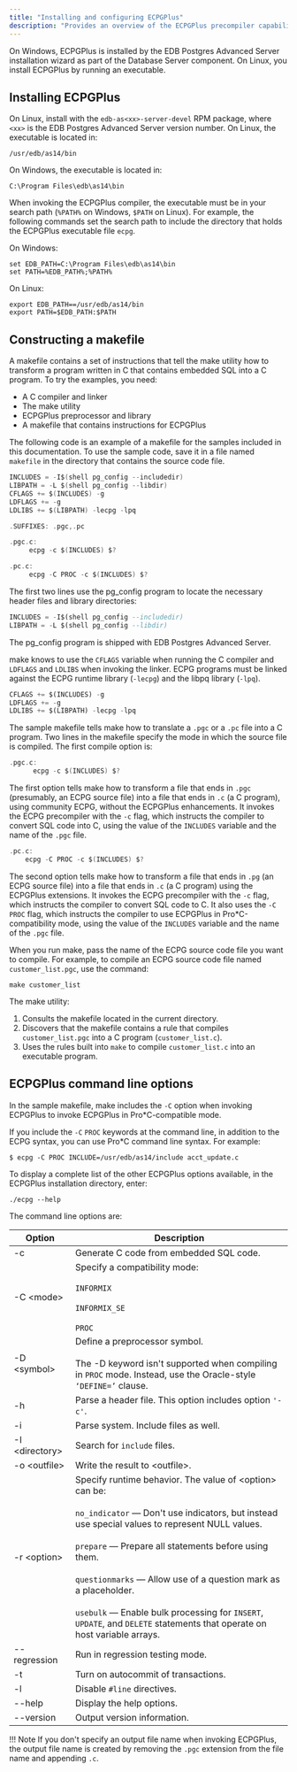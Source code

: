 ```yaml
---
title: "Installing and configuring ECPGPlus"
description: "Provides an overview of the ECPGPlus precompiler capabilities"
---
```


On Windows, ECPGPlus is installed by the EDB Postgres Advanced Server installation wizard as part of the Database Server component. On Linux, you install ECPGPlus by running an executable.

## Installing ECPGPlus

On Linux, install with the `edb-as<xx>-server-devel` RPM package, where `<xx>` is the EDB Postgres Advanced Server version number. On Linux, the executable is located in:

```text
/usr/edb/as14/bin
```

On Windows, the executable is located in:

```text
C:\Program Files\edb\as14\bin
```

When invoking the ECPGPlus compiler, the executable must be in your search path (`%PATH%` on Windows, `$PATH` on Linux). For example, the following commands set the search path to include the directory that holds the ECPGPlus executable file `ecpg`.

On Windows:

```shell
set EDB_PATH=C:\Program Files\edb\as14\bin
set PATH=%EDB_PATH%;%PATH%
```

On Linux:

```shell
export EDB_PATH==/usr/edb/as14/bin
export PATH=$EDB_PATH:$PATH
```

## Constructing a makefile

A makefile contains a set of instructions that tell the make utility how to transform a program written in C that contains embedded SQL into a C program. To try the examples, you need:

-   A C compiler and linker
-   The make utility
-   ECPGPlus preprocessor and library
-   A makefile that contains instructions for ECPGPlus

The following code is an example of a makefile for the samples included in this documentation. To use the sample code, save it in a file named `makefile` in the directory that contains the source code file.

```c
INCLUDES = -I$(shell pg_config --includedir)
LIBPATH = -L $(shell pg_config --libdir)
CFLAGS += $(INCLUDES) -g
LDFLAGS += -g
LDLIBS += $(LIBPATH) -lecpg -lpq

.SUFFIXES: .pgc,.pc

.pgc.c:
     ecpg -c $(INCLUDES) $?

.pc.c:
     ecpg -C PROC -c $(INCLUDES) $?
```

The first two lines use the pg_config program to locate the necessary header files and library directories:

```sql
INCLUDES = -I$(shell pg_config --includedir)
LIBPATH = -L $(shell pg_config --libdir)
```

The pg_config program is shipped with EDB Postgres Advanced Server.

make knows to use the `CFLAGS` variable when running the C compiler and `LDFLAGS` and `LDLIBS` when invoking the linker. ECPG programs must be linked against the ECPG runtime library (`-lecpg`) and the libpq library (`-lpq`).

```sql
CFLAGS += $(INCLUDES) -g
LDFLAGS += -g
LDLIBS += $(LIBPATH) -lecpg -lpq
```

The sample makefile tells make how to translate a `.pgc` or a `.pc` file into a C program. Two lines in the makefile specify the mode in which the source file is compiled. The first compile option is:

```c
.pgc.c:
      ecpg -c $(INCLUDES) $?
```

The first option tells make how to transform a file that ends in `.pgc` (presumably, an ECPG source file) into a file that ends in `.c` (a C program), using community ECPG, without the ECPGPlus enhancements. It invokes the ECPG precompiler with the `-c` flag, which instructs the compiler to convert SQL code into C, using the value of the `INCLUDES` variable and the name of the `.pgc` file.

```c
.pc.c:
    ecpg -C PROC -c $(INCLUDES) $?
```

The second option tells make how to transform a file that ends in `.pg` (an ECPG source file) into a file that ends in `.c` (a C program) using the ECPGPlus extensions. It invokes the ECPG precompiler with the `-c` flag, which instructs the compiler to convert SQL code to C. It also uses the `-C PROC` flag, which instructs the compiler to use ECPGPlus in Pro\*C-compatibility mode, using the value of the `INCLUDES` variable and the name of the `.pgc` file.

When you run make, pass the name of the ECPG source code file you want to compile. For example, to compile an ECPG source code file named `customer_list.pgc`, use the command:

```shell
make customer_list
```

The make utility:

1.  Consults the makefile located in the current directory.
1.  Discovers that the makefile contains a rule that compiles `customer_list.pgc` into a C program (`customer_list.c`).
1.  Uses the rules built into `make` to compile `customer_list.c` into an executable program.

## ECPGPlus command line options

In the sample makefile, make includes the `-C` option when invoking ECPGPlus to invoke ECPGPlus in Pro\*C-compatible mode.

If you include the `-C` `PROC` keywords at the command line, in addition to the ECPG syntax, you can use Pro\*C command line syntax. For example:

```shell
$ ecpg -C PROC INCLUDE=/usr/edb/as14/include acct_update.c
```

To display a complete list of the other ECPGPlus options available, in the ECPGPlus installation directory, enter:

```shell
./ecpg --help
```

The command line options are:

| Option       | Description                                                                                                                                                                                                                                                                                                                                                                                                                          |
| ------------ | ---------------------------------------------------------------------------------------------------------------------------------------------------------------------------------------------------------------------------------------------------------------------------------------------------------------------------------------------------------------------------------------------------------------------------------------- |
| -c           | Generate C code from embedded SQL code.                                                                                                                                                                                                                                                                                                                                                                                    |
| -C &lt;mode>    | Specify a compatibility mode:<br /><br />`INFORMIX`<br /><br />`INFORMIX_SE`<br /><br />`PROC`                                                                                                                                                                                                                                                                                                                    |
| -D &lt;symbol>  | Define a preprocessor symbol.<br /><br />The -D keyword isn't supported when compiling in `PROC` mode. Instead, use the Oracle-style `‘DEFINE=’` clause.                                                                                                                                                                                                                                                                            |
| -h           | Parse a header file. This option includes option `'-c'`.                                                                                                                                                                                                                                                                                                                                                                                 |
| -i           | Parse system. Include files as well.                                                                                                                                                                                                                                                                                                                                                                                                     |
| -I &lt;directory> | Search <directory> for `include` files.                                                                                                                                                                                                                                                                                                                                                                                                  |
| -o &lt;outfile> | Write the result to &lt;outfile>.                                                                                                                                                                                                                                                                                                                                                                                                           |
| -r &lt;option>  | Specify runtime behavior. The value of &lt;option> can be:<br /><br />`no_indicator` &mdash; Don't use indicators, but instead use special values to represent NULL values.<br /><br />`prepare` &mdash; Prepare all statements before using them.<br /><br />`questionmarks` &mdash; Allow use of a question mark as a placeholder.<br /><br />`usebulk` &mdash; Enable bulk processing for `INSERT`, `UPDATE`, and `DELETE` statements that operate on host variable arrays. |
| --regression | Run in regression testing mode.                                                                                                                                                                                                                                                                                                                                                                                                          |
| -t           | Turn on autocommit of transactions.                                                                                                                                                                                                                                                                                                                                                                                                    |
| -l           | Disable `#line` directives.                                                                                                                                                                                                                                                                                                                                                                                                              |
| --help       | Display the help options.                                                                                                                                                                                                                                                                                                                                                                                                                |
| --version    | Output version information.                                                                                                                                                                                                                                                                                                                                                                                                              |

!!! Note
    If you don't specify an output file name when invoking ECPGPlus, the output file name is created by removing the `.pgc` extension from the file name and appending `.c`.
